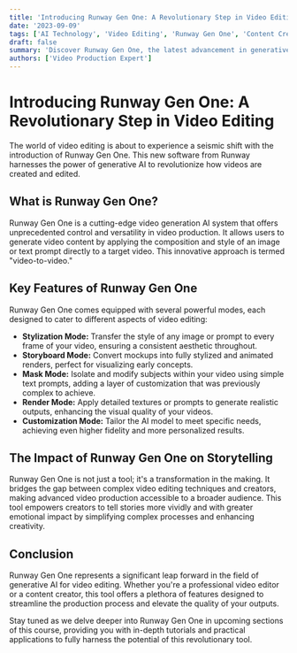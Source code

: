 ```yaml
---
title: 'Introducing Runway Gen One: A Revolutionary Step in Video Editing'
date: '2023-09-09'
tags: ['AI Technology', 'Video Editing', 'Runway Gen One', 'Content Creation']
draft: false
summary: 'Discover Runway Gen One, the latest advancement in generative AI technology for video editing. Learn how this tool can transform your video production with its powerful new features.'
authors: ['Video Production Expert']
---
```


# Introducing Runway Gen One: A Revolutionary Step in Video Editing

The world of video editing is about to experience a seismic shift with the introduction of Runway Gen One. This new software from Runway harnesses the power of generative AI to revolutionize how videos are created and edited.

## What is Runway Gen One?

Runway Gen One is a cutting-edge video generation AI system that offers unprecedented control and versatility in video production. It allows users to generate video content by applying the composition and style of an image or text prompt directly to a target video. This innovative approach is termed "video-to-video."

## Key Features of Runway Gen One

Runway Gen One comes equipped with several powerful modes, each designed to cater to different aspects of video editing:

- **Stylization Mode:** Transfer the style of any image or prompt to every frame of your video, ensuring a consistent aesthetic throughout.
- **Storyboard Mode:** Convert mockups into fully stylized and animated renders, perfect for visualizing early concepts.
- **Mask Mode:** Isolate and modify subjects within your video using simple text prompts, adding a layer of customization that was previously complex to achieve.
- **Render Mode:** Apply detailed textures or prompts to generate realistic outputs, enhancing the visual quality of your videos.
- **Customization Mode:** Tailor the AI model to meet specific needs, achieving even higher fidelity and more personalized results.

## The Impact of Runway Gen One on Storytelling

Runway Gen One is not just a tool; it's a transformation in the making. It bridges the gap between complex video editing techniques and creators, making advanced video production accessible to a broader audience. This tool empowers creators to tell stories more vividly and with greater emotional impact by simplifying complex processes and enhancing creativity.

## Conclusion

Runway Gen One represents a significant leap forward in the field of generative AI for video editing. Whether you're a professional video editor or a content creator, this tool offers a plethora of features designed to streamline the production process and elevate the quality of your outputs.

Stay tuned as we delve deeper into Runway Gen One in upcoming sections of this course, providing you with in-depth tutorials and practical applications to fully harness the potential of this revolutionary tool.

